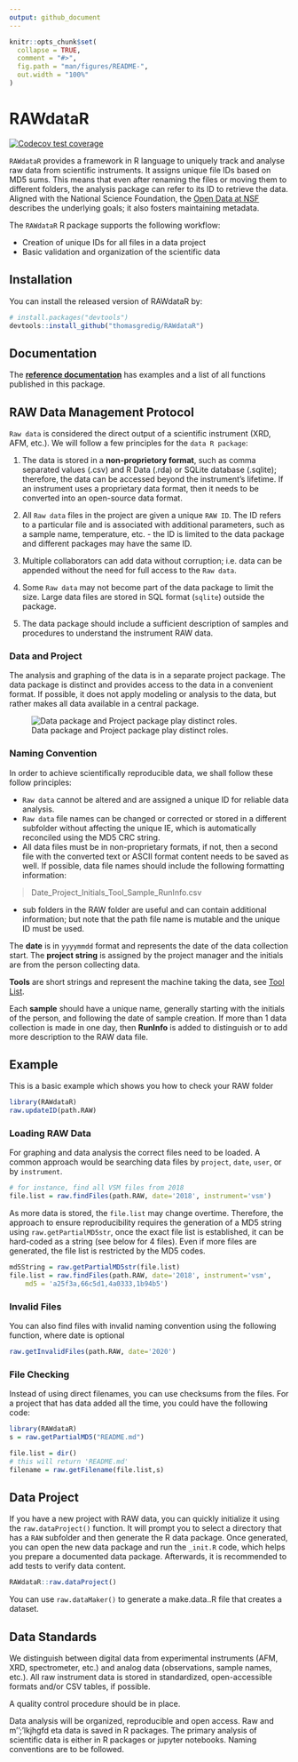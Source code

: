 ```yaml
---
output: github_document
---
```


<!-- README.md is generated from README.Rmd. Please edit that file -->

```r
knitr::opts_chunk$set(
  collapse = TRUE,
  comment = "#>",
  fig.path = "man/figures/README-",
  out.width = "100%"
)
```

# RAWdataR

<!-- badges: start -->
[![Codecov test coverage](https://codecov.io/gh/thomasgredig/RAWdataR/branch/master/graph/badge.svg)](https://app.codecov.io/gh/thomasgredig/RAWdataR?branch=master)
<!-- badges: end -->

`RAWdataR` provides a framework in R language to uniquely track and analyse raw data from scientific instruments. It assigns unique file IDs based on MD5 sums. This means that even after renaming the files or moving them to different folders, the analysis package can refer to its ID to retrieve the data.  Aligned with the National Science Foundation, the [Open Data at NSF](https://www.nsf.gov/data/) describes the underlying goals; it also fosters maintaining metadata. 

The `RAWdataR` R package supports the following workflow: 

* Creation of unique IDs for all files in a data project
* Basic validation and organization of the scientific data


## Installation

You can install the released version of RAWdataR by:

``` r
# install.packages("devtools")
devtools::install_github("thomasgredig/RAWdataR")
```

## Documentation

The **[reference documentation](https://thomasgredig.github.io/RAWdataR/)** has examples and a list of all functions published in this package.


## RAW Data Management Protocol

`Raw data` is considered the direct output of a scientific instrument (XRD, AFM, etc.). We will follow a few principles for the `data R package`:

1) The data is stored in a **non-proprietory format**, such as comma separated values (.csv) and R Data (.rda) or SQLite database (.sqlite); therefore, the data can be accessed beyond the instrument's lifetime. If an instrument uses a proprietary data format, then it needs to be converted into an open-source data format.

2) All `Raw data` files in the project are given a unique `RAW ID`. The ID refers to a particular file and is associated with additional parameters, such as a sample name, temperature, etc. - the ID is limited to the data package and different packages may have the same ID.

3) Multiple collaborators can add data without corruption; i.e. data can be appended without the need for full access to the `Raw data`.

4) Some `Raw data` may not become part of the data package to limit the size. Large data files are stored in SQL format (`sqlite`) outside the package.

5) The data package should include a sufficient description of samples and procedures to understand the instrument RAW data.


### Data and Project

The analysis and graphing of the data is in a separate project package. The data package is distinct and provides access to the data in a convenient format. If possible, it does not apply modeling or analysis to the data, but rather makes all data available in a central package.

![Data package and Project package play distinct roles.](man/figures/README-Raw-Data-Project-Package.png)



### Naming Convention

In order to achieve scientifically reproducible data, we shall follow these follow principles: 

- `Raw data` cannot be altered and are assigned a unique ID for reliable data analysis.
- `Raw data` file names can be changed or corrected or stored in a different subfolder without affecting the unique IE, which is automatically reconciled using the MD5 CRC string.
- All data files must be in non-proprietary formats, if not, then a second file with the converted text or ASCII format content needs to be saved as well. If possible, data file names should include the following formatting information:

>  Date_Project_Initials_Tool_Sample_RunInfo.csv 

- sub folders in the RAW folder are useful and can contain additional information; but note that the path file name is mutable and the unique ID must be used.

The **date** is in `yyyymmdd` format and represents the date of the data collection start. The **project string** is assigned by the project manager and the initials are from the person collecting data.

**Tools** are short strings and represent the machine taking the data, see [Tool List](https://github.com/thomasgredig/MSthesis-Guidelines).

Each **sample** should have a unique name, generally starting with the initials of the person, and following the date of sample creation. 
If more than 1 data collection is made in one day, then **RunInfo** is added to distinguish or to add more description to the RAW data file. 


## Example

This is a basic example which shows you how to check your RAW folder

``` r
library(RAWdataR)
raw.updateID(path.RAW)
```

### Loading RAW Data

For graphing and data analysis the correct files need to be loaded. A common approach would be searching data files by `project`, `date`, `user`, or by `instrument`. 

``` r
# for instance, find all VSM files from 2018
file.list = raw.findFiles(path.RAW, date='2018', instrument='vsm')
```

As more data is stored, the `file.list` may change overtime. Therefore, the  approach to ensure reproducibility requires the generation of a MD5 string using `raw.getPartialMD5str`, once the exact file list is established, it can be hard-coded as a string (see below for 4 files). Even if more files are generated, the file list is restricted by the MD5 codes. 

``` r
md5String = raw.getPartialMD5str(file.list)
file.list = raw.findFiles(path.RAW, date='2018', instrument='vsm',
    md5 = 'a25f3a,66c5d1,4a0333,1b94b5')
```

### Invalid Files

You can also find files with invalid naming convention using the following function, where date is optional

``` r
raw.getInvalidFiles(path.RAW, date='2020')
```


### File Checking

Instead of using direct filenames, you can use checksums from the files. For a project that has data added all the time, you could have the following code:

``` r
library(RAWdataR)
s = raw.getPartialMD5("README.md")

file.list = dir()
# this will return 'README.md'
filename = raw.getFilename(file.list,s)
```


## Data Project

If you have a new project with RAW data, you can quickly initialize it using the `raw.dataProject()` function. It will prompt you to select a directory that has a `RAW` subfolder and then generate the R data package. Once generated, you can open the new data package and run the `_init.R` code, which helps you prepare a documented data package. Afterwards, it is recommended to add tests to verify data content.

``` r
RAWdataR::raw.dataProject()
```

You can use `raw.dataMaker()` to generate a make.data..R file that creates a dataset.


## Data Standards

We distinguish between digital data from experimental instruments (AFM, XRD, spectrometer, etc.) and analog data (observations, sample names, etc.). All raw instrument data is stored in standardized, open-accessible formats and/or CSV tables, if possible. 

A quality control procedure should be in place.

Data analysis will be organized, reproducible and open access. Raw and m'';'lkjhgfd eta data is saved in R packages. The primary analysis of scientific data is either in R packages or jupyter notebooks. Naming conventions are to be followed. 




